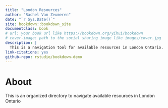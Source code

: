 ```yaml
--- 
title: "London Resources"
author: "Rachel Van Zeumeren"
date: "`r Sys.Date()`"
site: bookdown::bookdown_site
documentclass: book
# url: your book url like https://bookdown.org/yihui/bookdown
# cover-image: path to the social sharing image like images/cover.jpg
description: |
  This is a navigation tool for available resources in London Ontario.
link-citations: yes
github-repo: rstudio/bookdown-demo
---
```


# About {-}

This is an organized directory to navigate available resources in London Ontario

